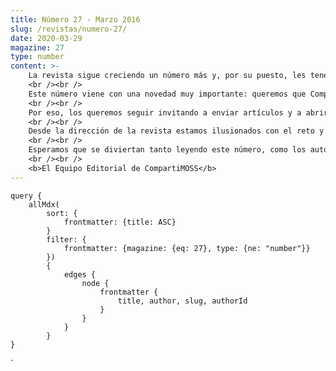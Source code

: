 ```yaml
---
title: Número 27 - Marzo 2016
slug: /revistas/numero-27/
date: 2020-03-29
magazine: 27
type: number
content: >-
    ​​​La revista sigue creciendo un número más y, por su puesto, les tenemos que dar gracias a ustedes los lectores, que trimestre a trimestre dedican un ratito de su preciado tiempo a leer y/o descargar el tan trabajado número que nuestros autores han creado.
    <br /><br />
    Este número viene con una novedad muy importante: queremos que CompartiMOSS sea la revista referencia de tecnologías Microsoft, no sólo en cuanto a SharePoint y Office 365 se refiere, si no también, de cualquier producto de Microsoft o relacionado con este.
    <br /><br />
    Por eso, los queremos seguir invitando a enviar artículos y a abrir sus cerebros ante la nueva oleada de autores que esperamos recibir con artículos de Azure, Xamarin o .NET. ¿Qué les parece este cambio?
    <br /><br />
    Desde la dirección de la revista estamos ilusionados con el reto y esperamos crecer en el número de autores y lectores para conseguir ser el referente de habla hispana en tecnología Microsoft.
    <br /><br />
    Esperamos que se diviertan tanto leyendo este número, como los autores se divirtieron creando los artículos, y nosotros, el grupo editor, manejando la revista.
    <br /><br />
    <b>El Equipo Editorial de CompartiMOSS​​​​​​​​</b>
---
```



<NumberHeader frontmatter={props.pageContext.frontmatter} />

<ViewArticles articles={props.data.allMdx} title="Índice" />

<ViewPartners />

    query {
        allMdx(    
            sort: {
                frontmatter: {title: ASC}
            }
            filter: {
                frontmatter: {magazine: {eq: 27}, type: {ne: "number"}}
            }) 
            {
                edges {
                    node {
                        frontmatter {
                            title, author, slug, authorId
                        }      
                    }
                }
            }
    }
`
